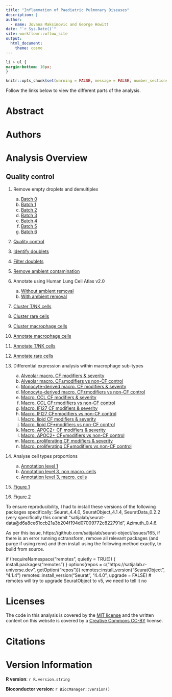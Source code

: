 ```yaml
---
title: "Inflammation of Paediatric Pulmonary Diseases"
description: |
author:
  - name: Jovana Maksimovic and George Howitt
date: "`r Sys.Date()`"
site: workflowr::wflow_site
output:
  html_document: 
    theme: cosmo
---
```


```css
li > ul {
margin-bottom: 10px;
}
```

```r
knitr::opts_chunk$set(warning = FALSE, message = FALSE, number_sections = FALSE)
```

Follow the links below to view the different parts of the analysis. 


# Abstract {-}



# Authors {-}


 
# Analysis Overview {-}
## Quality control {-}

1. Remove empty droplets and demultiplex
    a) [Batch 0](01.0_preprocess_batch0.html)
    b) [Batch 1](01.1_preprocess_batch1.html)
    c) [Batch 2](01.2_preprocess_batch2.html)
    d) [Batch 3](01.3_preprocess_batch3.html)
    e) [Batch 4](01.4_preprocess_batch4.html)
    f) [Batch 5](01.5_preprocess_batch5.html)
    f) [Batch 6](01.6_preprocess_batch6.html)




2. [Quality control](02.0_quality_control.html)


3. [Identify doublets](03.0_identify_doublets.html)


4. [Filter doublets](04.0_filter_doublets.html)


5. [Remove ambient contamination](05.0_remove_ambient.html)


6. Annotate using Human Lung Cell Atlas v2.0
    a)    [Without ambient removal](06.0_azimuth_annotation.html)
    b)    [With ambient removal](06.1_azimuth_annotation_decontx.html)




7. [Cluster T/NK cells](07.1_integrate_cluster_t_cells_decontx.html)


8. [Cluster rare cells](08.1_integrate_cluster_other_cells_decontx.html)


9. [Cluster macrophage cells](09.0_integrate_cluster_macro_cells.html)


10. [Annotate macrophage cells](10.0_manual_annotations_macro_cells.html) 


11. [Annotate T/NK cells](11.0_manual_annotations_t_cells_decontx.html)  


12. [Annotate rare cells](12.0_manual_annotations_other_cells.html) 


13. Differential expression analysis within macrophage sub-types
    a)    [Alveolar macro. CF modifiers & severity](13.0_DGE_analysis_macro-alveolar_cells_CF-only-samples.html) 
    b)    [Alveolar macro. CF$\pm$modifiers vs non-CF control](13.1_DGE_analysis_macro-alveolar_cells_CF-vs-control-samples.html)
    c)    [Monocyte-derived macro. CF modifiers & severity](13.2_DGE_analysis_macro-monocyte-derived_CF-only-samples.html) 
    d)    [Monocyte-derived macro. CF$\pm$modifiers vs non-CF control](13.3_DGE_analysis_macro-monocyte-derived_CF-vs-control-samples.html)
    e)    [Macro. CCL CF modifiers & severity](13.4_DGE_analysis_macro-CCL_CF-only-samples.html) 
    f)    [Macro. CCL CF$\pm$modifiers vs non-CF control](13.5_DGE_analysis_macro-CCL_CF-vs-control-samples.html) 
    g)    [Macro. IFI27 CF modifiers & severity](13.6_DGE_analysis_macro-IFI27_CF-only-samples.html) 
    h)    [Macro. IFI27 CF$\pm$modifiers vs non-CF control](13.7_DGE_analysis_macro-IFI27_CF-vs-control-samples.html) 
    i)    [Macro. lipid CF modifiers & severity](13.8_DGE_analysis_macro-lipid_CF-only-samples.html) 
    j)    [Macro. lipid CF$\pm$modifiers vs non-CF control](13.9_DGE_analysis_macro-lipid_CF-vs-control-samples.html)
    k)    [Macro. APOC2+ CF modifiers & severity](13.10_DGE_analysis_macro-APOC2+_CF-only-samples.html) 
    l)    [Macro. APOC2+ CF$\pm$modifiers vs non-CF control](13.11_DGE_analysis_macro-APOC2+_CF-vs-control-samples.html)
    m)    [Macro. proliferating CF modifiers & severity](13.12_DGE_analysis_macro-proliferating_CF-only-samples.html) 
    n)    [Macro. proliferating CF$\pm$modifiers vs non-CF control](13.13_DGE_analysis_macro-proliferating_CF-vs-control-samples.html)





14. Analyse cell types proportions
    a)    [Annotation level 1](14.0_proportions_analysis_ann_level_1.html) 
    b)    [Annotation level 3, non macro. cells](14.1_proportions_analysis_ann_level_3_non-macrophages.html)
    c)    [Annotation level 3, macro. cells](14.2_proportions_analysis_ann_level_3_macrophages.html) 
    
    
    
15. [Figure 1](15.0_Figure_1.html)


16. [Figure 2](16.0_Figure_2.html)


    
    
To ensure reproducibility, I had to install these versions of the following packages specifically: Seurat_4.4.0,  SeuratObject_4.1.4, SeuratData_0.2.2 (very specifically this commit "satijalab/seurat-data@d6a8ce61ccb21a3b204f194d07009772c822791d", Azimuth_0.4.6.

As per this issue, https://github.com/satijalab/seurat-object/issues/165, if there is an error running sctransform, remove all relevant packages (and purge if using renv) and then install using the following method exactly, to build from source.

if (!requireNamespace("remotes", quietly = TRUE)) {
  install.packages("remotes")
}
options(repos = c("https://satijalab.r-universe.dev", getOption("repos")))
remotes::install_version("SeuratObject", "4.1.4")
remotes::install_version("Seurat", "4.4.0", upgrade = FALSE) # remotes will try to upgrade SeuratObject to v5, we need to tell it no


# Licenses {-}

The code in this analysis is covered by the [MIT license][mit] and the written
content on this website is covered by a [Creative Commons CC-BY][cc] license.


# Citations {-}



# Version Information  {-}

**R version**: `r R.version.string`

**Bioconductor version**: `r BiocManager::version()`


[mit]: https://choosealicense.com/licenses/mit/ "MIT License"
[cc]: https://choosealicense.com/licenses/cc-by-4.0/ "CC-BY License"

